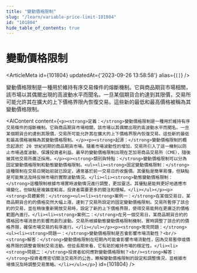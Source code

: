 ```yaml
---
title: "變動價格限制"
slug: "/learn/variable-price-limit-101804"
id: "101804"
hide_table_of_contents: true
---
```



# 變動價格限制

<ArticleMeta id={101804} updatedAt={'2023-09-26 13:58:58'} alias={`[]`} />
<div className='border-solid border-b border-t-0 my-4 border-[var(--ifm-color-gray-300)]' />

變動價格限制是一種用於維持有序交易條件的熔斷機制。它與商品期貨市場相關，該市場以其偶爾出現的高波動水平而聞名。一旦某個期貨合約達到其限價，交易所可能允許其在擴大的上下價格界限內恢復交易。這些新的最低和最高價格被稱為其變動價格限制。

<AIContent content={`<p><strong>定義：</strong>變動價格限制是一種用於維持有序交易條件的熔斷機制。它與商品期貨市場相關，該市場以其偶爾出現的高波動水平而聞名。一旦某個期貨合約達到其限價，交易所可能允許其在擴大的上下價格界限內恢復交易。這些新的最低和最高價格被稱為其變動價格限制。</p><p><strong>起源：</strong>變動價格限制的概念起源於 20 世紀初期的商品期貨市場。隨着市場波動性的增加，交易所引入了這一機制以防止市場過度波動，保護投資者利益。最早的變動價格限制出現在芝加哥商品交易所（CME），隨後被其他交易所廣泛採用。</p><p><strong>類別與特點：</strong>變動價格限制可以分為固定變動價格限制和動態變動價格限制。<ul><li><strong>固定變動價格限制：</strong>這種限制在交易日開始前就已設定，通常基於前一交易日的收盤價。其優點是簡單易懂，但缺點是可能無法及時反映市場的實際波動情況。</li><li><strong>動態變動價格限制：</strong>這種限制根據市場實時波動情況進行調整，更加靈活。其優點是能夠更好地適應市場變化，但缺點是複雜度較高，投資者需要更多的關注和理解。</li></ul></p><p><strong>具體案例：</strong><ul><li><strong>案例一：</strong>在某個交易日，某商品期貨合約的價格突然大幅上漲，達到了交易所設定的固定變動價格限制。交易所暫停了該合約的交易，並在稍後重新開放交易時，設定了新的上下價格界限，使得交易能夠在更廣泛的價格範圍內進行。</li><li><strong>案例二：</strong>在另一個交易日，某商品期貨合約的價格因市場消息的影響而劇烈波動。交易所根據動態變動價格限制機制，實時調整了該合約的價格界限，確保市場交易的有序進行。</li></ul></p><p><strong>常見問題：</strong><ul><li><strong>問題一：</strong>變動價格限制是否會影響市場流動性？<br/><strong>解答：</strong>變動價格限制在短期內可能會影響市場流動性，因為交易暫停或價格界限的調整會限制交易活動。但從長期來看，它有助於維持市場的穩定性。</li><li><strong>問題二：</strong>投資者如何應對變動價格限制？<br/><strong>解答：</strong>投資者應密切關注交易所的公告，瞭解變動價格限制的設定和調整情況，並根據市場情況及時調整交易策略。</li></ul></p>`} id={101804} />
